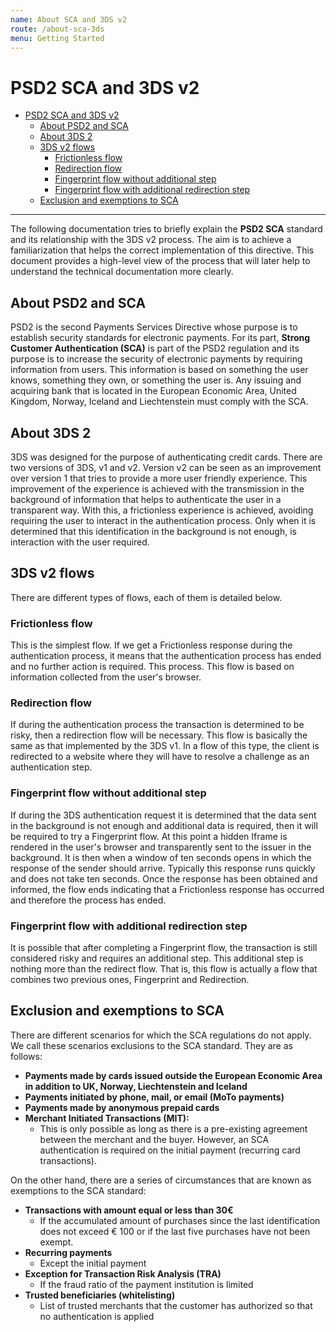 ```yaml
---
name: About SCA and 3DS v2
route: /about-sca-3ds
menu: Getting Started
---
```



# PSD2 SCA and 3DS v2

- [PSD2 SCA and 3DS v2](#psd2-sca-and-3ds-v2)
  * [About PSD2 and SCA](#about-psd2-and-sca)
  * [About 3DS 2](#about-3ds-2)
  * [3DS v2 flows](#3ds-v2-flows)
    + [Frictionless flow](#frictionless-flow)
    + [Redirection flow](#redirection-flow)
    + [Fingerprint flow without additional step](#fingerprint-flow-without-additional-step)
    + [Fingerprint flow with additional redirection step](#fingerprint-flow-with-additional-redirection-step)
  * [Exclusion and exemptions to SCA](#exclusion-and-exemptions-to-sca)

------



The following documentation tries to briefly explain the **PSD2 SCA** standard and its relationship with the 3DS v2 process. The aim is to achieve a familiarization that helps the correct implementation of this directive. This document provides a high-level view of the process that will later help to understand the technical documentation more clearly.



## About PSD2 and SCA

PSD2 is the second Payments Services Directive whose purpose is to establish security standards for electronic payments. For its part, **Strong Customer Authentication (SCA)** is part of the PSD2 regulation and its purpose is to increase the security of electronic payments by requiring information from users. This information is based on something the user knows, something they own, or something the user is.
Any issuing and acquiring bank that is located in the European Economic Area, United Kingdom, Norway, Iceland and Liechtenstein must comply with the SCA.



## About 3DS 2

3DS was designed for the purpose of authenticating credit cards. There are two versions of 3DS, v1 and v2. Version v2 can be seen as an improvement over version 1 that tries to provide a more user friendly experience.
This improvement of the experience is achieved with the transmission in the background of information that helps to authenticate the user in a transparent way. With this, a frictionless experience is achieved, avoiding requiring the user to interact in the authentication process. Only when it is determined that this identification in the background is not enough, is interaction with the user required.



## 3DS v2 flows

There are different types of flows, each of them is detailed below.

### Frictionless flow

This is the simplest flow. If we get a Frictionless response during the authentication process, it means that the authentication process has ended and no further action is required. This process. This flow is based on information collected from the user's browser.

### Redirection flow

If during the authentication process the transaction is determined to be risky, then a redirection flow will be necessary. This flow is basically the same as that implemented by the 3DS v1.
In a flow of this type, the client is redirected to a website where they will have to resolve a challenge as an authentication step.

### Fingerprint flow without additional step

If during the 3DS authentication request it is determined that the data sent in the background is not enough and additional data is required, then it will be required to try a Fingerprint flow.
At this point a hidden Iframe is rendered in the user's browser and transparently sent to the issuer in the background. It is then when a window of ten seconds opens in which the response of the sender should arrive. Typically this response runs quickly and does not take ten seconds. Once the response has been obtained and informed, the flow ends indicating that a Frictionless response has occurred and therefore the process has ended.

### Fingerprint flow with additional redirection step

It is possible that after completing a Fingerprint flow, the transaction is still considered risky and requires an additional step. This additional step is nothing more than the redirect flow. That is, this flow is actually a flow that combines two previous ones, Fingerprint and Redirection.



## Exclusion and exemptions to SCA

There are different scenarios for which the SCA regulations do not apply. We call these scenarios exclusions to the SCA standard. They are as follows:

- **Payments made by cards issued outside the European Economic Area in addition to UK, Norway, Liechtenstein and Iceland**
-  **Payments initiated by phone, mail, or email (MoTo payments)**
-  **Payments made by anonymous prepaid cards**
- **Merchant Initiated Transactions (MIT):**
  -  This is only possible as long as there is a pre-existing agreement between the merchant and the buyer. However, an SCA authentication is required on the initial payment (recurring card transactions).

On the other hand, there are a series of circumstances that are known as exemptions to the SCA standard:

- **Transactions with amount equal or less than 30€**
  - If the accumulated amount of purchases since the last identification does not exceed € 100 or if the last five purchases have not been exempt.
- **Recurring payments**
  -  Except the initial payment
- **Exception for Transaction Risk Analysis (TRA)**
  -  If the fraud ratio of the payment institution is limited
- **Trusted beneficiaries (whitelisting)**
  -  List of trusted merchants that the customer has authorized so that no authentication is applied